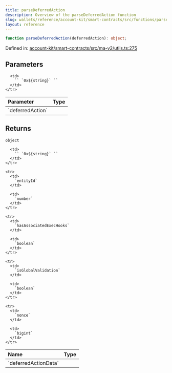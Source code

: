 ```yaml
---
title: parseDeferredAction
description: Overview of the parseDeferredAction function
slug: wallets/reference/account-kit/smart-contracts/src/functions/parseDeferredAction
layout: reference
---
```


```ts
function parseDeferredAction(deferredAction): object;
```

Defined in: [account-kit/smart-contracts/src/ma-v2/utils.ts:275](https://github.com/alchemyplatform/aa-sdk/blob/4987bdd63823427c48ec21401b71fa3cfc2d0675/account-kit/smart-contracts/src/ma-v2/utils.ts#L275)

## Parameters

<table>
  <thead>
    <tr>
      <th align="left">Parameter</th>
      <th align="left">Type</th>
    </tr>
  </thead>

  <tbody>
    <tr>
      <td>
        `deferredAction`
      </td>

      <td>
        `` `0x${string}` ``
      </td>
    </tr>

  </tbody>
</table>

## Returns

`object`

<table>
  <thead>
    <tr>
      <th align="left">Name</th>
      <th align="left">Type</th>
    </tr>
  </thead>

  <tbody>
    <tr>
      <td>
        `deferredActionData`
      </td>

      <td>
        `` `0x${string}` ``
      </td>
    </tr>

    <tr>
      <td>
        `entityId`
      </td>

      <td>
        `number`
      </td>
    </tr>

    <tr>
      <td>
        `hasAssociatedExecHooks`
      </td>

      <td>
        `boolean`
      </td>
    </tr>

    <tr>
      <td>
        `isGlobalValidation`
      </td>

      <td>
        `boolean`
      </td>
    </tr>

    <tr>
      <td>
        `nonce`
      </td>

      <td>
        `bigint`
      </td>
    </tr>

  </tbody>
</table>

